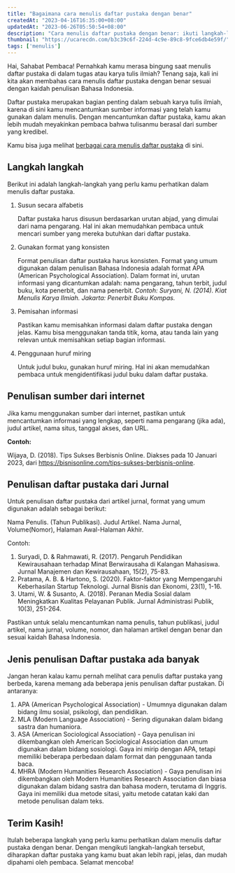 ```yaml
---
title: "Bagaimana cara menulis daftar pustaka dengan benar"
createdAt: "2023-04-16T16:35:00+08:00"
updatedAt: "2023-06-26T05:50:54+08:00"
description: "Cara menulis daftar pustaka dengan benar: ikuti langkah-langkah praktis ini berdasarkan kaidah penulisan Bahasa Indonesia. Jadikan tulisanmu lebih kredibel!"
thumbnail: "https://ucarecdn.com/b3c39c6f-224d-4c9e-89c8-9fce6db4e59f/"
tags: ['menulis']
---
```

Hai, Sahabat Pembaca! Pernahkah kamu merasa bingung saat menulis daftar pustaka di dalam tugas atau karya tulis ilmiah? Tenang saja, kali ini kita akan membahas cara menulis daftar pustaka dengan benar sesuai dengan kaidah penulisan Bahasa Indonesia.

Daftar pustaka merupakan bagian penting dalam sebuah karya tulis ilmiah, karena di sini kamu mencantumkan sumber informasi yang telah kamu gunakan dalam menulis. Dengan mencantumkan daftar pustaka, kamu akan lebih mudah meyakinkan pembaca bahwa tulisanmu berasal dari sumber yang kredibel.

Kamu bisa juga melihat [berbagai cara menulis daftar pustaka](https://warungcopy.id/cara-menulis/topik/daftar-pustaka) di sini.

## Langkah langkah

Berikut ini adalah langkah-langkah yang perlu kamu perhatikan dalam menulis daftar pustaka.

1. Susun secara alfabetis


   Daftar pustaka harus disusun berdasarkan urutan abjad, yang dimulai dari nama pengarang. Hal ini akan memudahkan pembaca untuk mencari sumber yang mereka butuhkan dari daftar pustaka.
2. Gunakan format yang konsisten

   Format penulisan daftar pustaka harus konsisten. Format yang umum digunakan dalam penulisan Bahasa Indonesia adalah format APA (American Psychological Association). Dalam format ini, urutan informasi yang dicantumkan adalah: nama pengarang, tahun terbit, judul buku, kota penerbit, dan nama penerbit. _Contoh: Suryani, N. (2014). Kiat Menulis Karya Ilmiah. Jakarta: Penerbit Buku Kompas._
3. Pemisahan informasi


   Pastikan kamu memisahkan informasi dalam daftar pustaka dengan jelas. Kamu bisa menggunakan tanda titik, koma, atau tanda lain yang relevan untuk memisahkan setiap bagian informasi.
4. Penggunaan huruf miring


   Untuk judul buku, gunakan huruf miring. Hal ini akan memudahkan pembaca untuk mengidentifikasi judul buku dalam daftar pustaka.

## Penulisan sumber dari internet

Jika kamu menggunakan sumber dari internet, pastikan untuk mencantumkan informasi yang lengkap, seperti nama pengarang (jika ada), judul artikel, nama situs, tanggal akses, dan URL.

**Contoh:**

Wijaya, D. (2018). Tips Sukses Berbisnis Online. Diakses pada 10 Januari 2023, dari https://bisnisonline.com/tips-sukses-berbisnis-online.

## Penulisan daftar pustaka dari Jurnal

Untuk penulisan daftar pustaka dari artikel jurnal, format yang umum digunakan adalah sebagai berikut:

Nama Penulis. (Tahun Publikasi). Judul Artikel. Nama Jurnal, Volume(Nomor), Halaman Awal-Halaman Akhir.

Contoh:

1. Suryadi, D. & Rahmawati, R. (2017). Pengaruh Pendidikan Kewirausahaan terhadap Minat Berwirausaha di Kalangan Mahasiswa. Jurnal Manajemen dan Kewirausahaan, 15(2), 75-83.
2. Pratama, A. B. & Hartono, S. (2020). Faktor-faktor yang Mempengaruhi Keberhasilan Startup Teknologi. Jurnal Bisnis dan Ekonomi, 23(1), 1-16.
3. Utami, W. & Susanto, A. (2018). Peranan Media Sosial dalam Meningkatkan Kualitas Pelayanan Publik. Jurnal Administrasi Publik, 10(3), 251-264.

Pastikan untuk selalu mencantumkan nama penulis, tahun publikasi, judul artikel, nama jurnal, volume, nomor, dan halaman artikel dengan benar dan sesuai kaidah Bahasa Indonesia.

## Jenis penulisan Daftar pustaka ada banyak

Jangan heran kalau kamu pernah melihat cara penulis daftar pustaka yang berbeda, karena memang ada beberapa jenis penulisan daftar pustakan. Di antaranya:

1. APA (American Psychological Association) - Umumnya digunakan dalam bidang ilmu sosial, psikologi, dan pendidikan.
2. MLA (Modern Language Association) - Sering digunakan dalam bidang sastra dan humaniora.
3. ASA (American Sociological Association) - Gaya penulisan ini dikembangkan oleh American Sociological Association dan umum digunakan dalam bidang sosiologi. Gaya ini mirip dengan APA, tetapi memiliki beberapa perbedaan dalam format dan penggunaan tanda baca.
4. MHRA (Modern Humanities Research Association) - Gaya penulisan ini dikembangkan oleh Modern Humanities Research Association dan biasa digunakan dalam bidang sastra dan bahasa modern, terutama di Inggris. Gaya ini memiliki dua metode sitasi, yaitu metode catatan kaki dan metode penulisan dalam teks.

## Terim Kasih!

Itulah beberapa langkah yang perlu kamu perhatikan dalam menulis daftar pustaka dengan benar. Dengan mengikuti langkah-langkah tersebut, diharapkan daftar pustaka yang kamu buat akan lebih rapi, jelas, dan mudah dipahami oleh pembaca. Selamat mencoba!